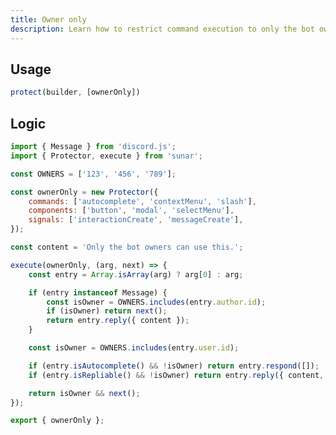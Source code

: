 ```yaml
---
title: Owner only
description: Learn how to restrict command execution to only the bot owner using middleware in Sunar. This guide provides examples to enforce owner-only access.
---
```


## Usage

```js
protect(builder, [ownerOnly])
```

## Logic

```js
import { Message } from 'discord.js';
import { Protector, execute } from 'sunar';

const OWNERS = ['123', '456', '789'];

const ownerOnly = new Protector({
	commands: ['autocomplete', 'contextMenu', 'slash'],
	components: ['button', 'modal', 'selectMenu'],
	signals: ['interactionCreate', 'messageCreate'],
});

const content = 'Only the bot owners can use this.';

execute(ownerOnly, (arg, next) => {
	const entry = Array.isArray(arg) ? arg[0] : arg;

	if (entry instanceof Message) {
		const isOwner = OWNERS.includes(entry.author.id);
		if (isOwner) return next();
		return entry.reply({ content });
	}

	const isOwner = OWNERS.includes(entry.user.id);

	if (entry.isAutocomplete() && !isOwner) return entry.respond([]);
	if (entry.isRepliable() && !isOwner) return entry.reply({ content, ephemeral: true });

	return isOwner && next();
});

export { ownerOnly };
```